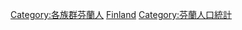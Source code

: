 {{Commons category|People of Finland}}
{{Cat main|芬兰人口}}
{{seealso|Category:各族群芬蘭人}}

[[Category:各族群芬蘭人|Category:各族群芬蘭人]]
[[Category:歐洲各國民族|Finland]]
[[Category:芬蘭人口統計|Category:芬蘭人口統計]]